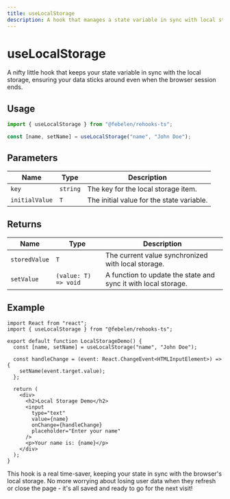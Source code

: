 ```yaml
---
title: useLocalStorage
description: A hook that manages a state variable in sync with local storage, allowing data persistence across browser sessions.
---
```


# useLocalStorage

A nifty little hook that keeps your state variable in sync with the local storage, ensuring your data sticks around even when the browser session ends.

## Usage

```ts
import { useLocalStorage } from "@febelen/rehooks-ts";

const [name, setName] = useLocalStorage("name", "John Doe");
```

## Parameters

| Name           | Type     | Description                               |
| -------------- | -------- | ----------------------------------------- |
| `key`          | `string` | The key for the local storage item.       |
| `initialValue` | `T`      | The initial value for the state variable. |

## Returns

| Name          | Type                 | Description                                                    |
| ------------- | -------------------- | -------------------------------------------------------------- |
| `storedValue` | `T`                  | The current value synchronized with local storage.             |
| `setValue`    | `(value: T) => void` | A function to update the state and sync it with local storage. |

## Example

```tsx
import React from "react";
import { useLocalStorage } from "@febelen/rehooks-ts";

export default function LocalStorageDemo() {
  const [name, setName] = useLocalStorage("name", "John Doe");

  const handleChange = (event: React.ChangeEvent<HTMLInputElement>) => {
    setName(event.target.value);
  };

  return (
    <div>
      <h2>Local Storage Demo</h2>
      <input
        type="text"
        value={name}
        onChange={handleChange}
        placeholder="Enter your name"
      />
      <p>Your name is: {name}</p>
    </div>
  );
}
```

This hook is a real time-saver, keeping your state in sync with the browser's local storage. No more worrying about losing user data when they refresh or close the page - it's all saved and ready to go for the next visit!
